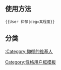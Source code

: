 {{Userbox
  |border-c = #000
  |border-s = 1
  |id-c     = #000
  |id-s     = 9
  |id-fc    = #000
  |info-c   = #000
  |info-s   = 10
  |info-fc  = #FFF
  |id       = [[File:Vincent_Willem_van_Gogh_002.jpg|40px]]
  |info     = 此用户有{{{deg|某程度}}}的[[抑郁|'''<span style="color:#FFF;">抑郁</span>''']]症状。
}}<includeonly>[[Category:抑郁的维基人|{{PAGENAME}}]]</includeonly><noinclude>
<br /><br />

== 使用方法 ==
<pre>{{User 抑郁|deg=某程度}}</pre>

== 分类 ==
[[:Category:抑郁的维基人]]
[[Category:性格用户框模板]]
</noinclude>